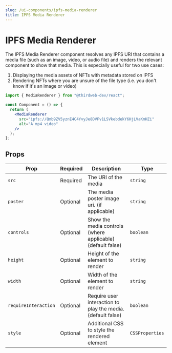 ```yaml
---
slug: /ui-components/ipfs-media-renderer
title: IPFS Media Renderer
---
```


# IPFS Media Renderer

The IPFS Media Renderer component resolves any IPFS URI that contains a media file (such as an image, video, or audio file)
and renders the relevant component to show that media. This is especially useful for two use cases:

1. Displaying the media assets of NFTs with metadata stored on IPFS
2. Rendering NFTs where you are unsure of the file type (i.e. you don't know if it's an image or video)

```jsx
import { MediaRenderer } from "@thirdweb-dev/react";

const Component = () => {
  return (
    <MediaRenderer
      src="ipfs://Qmb9ZV5yznE4C4YvyJe8DVFv1LSVkebdekY6HjLVaKmHZi"
      alt="A mp4 video"
    />
  );
};
```

## Props

| Prop                 | Required | Description                                                 | Type            |
| -------------------- | -------- | ----------------------------------------------------------- | --------------- |
| `src`                | Required | The URI of the media                                        | `string`        |
| `poster`             | Optional | The media poster image uri. (if applicable)                 | `string`        |
| `controls`           | Optional | Show the media controls (where applicable) (default false)  | `boolean`       |
| `height`             | Optional | Height of the element to render                             | `string`        |
| `width`              | Optional | Width of the element to render                              | `string`        |
| `requireInteraction` | Optional | Require user interaction to play the media. (default false) | `boolean`       |
| `style`              | Optional | Additional CSS to style the rendered element                | `CSSProperties` |
